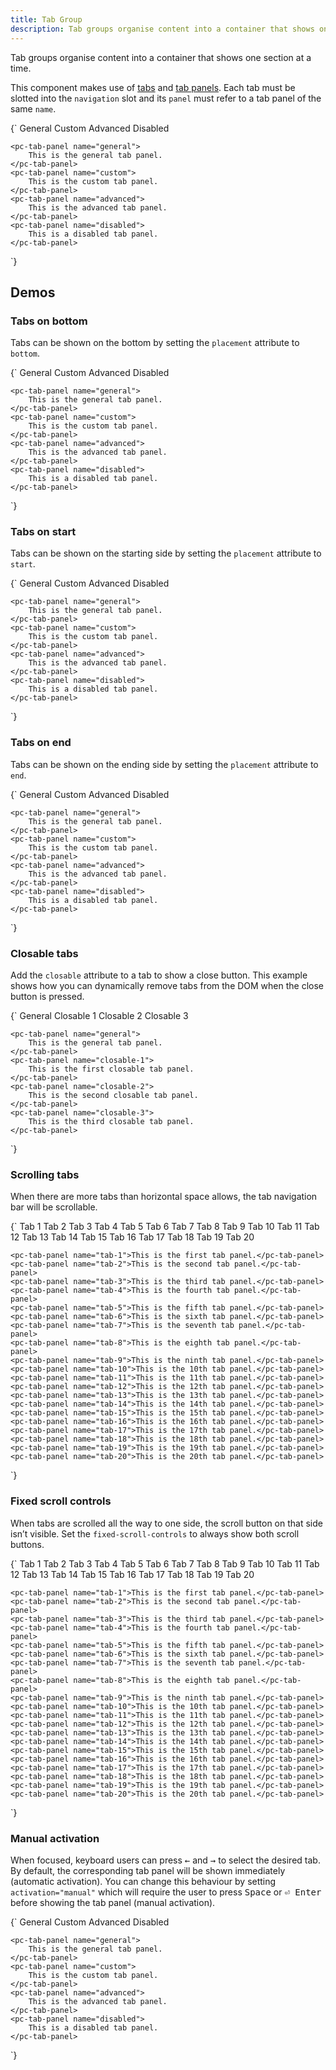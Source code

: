 ```yaml
---
title: Tab Group
description: Tab groups organise content into a container that shows one section at a time.
---
```



Tab groups organise content into a container that shows one section at a time.

This component makes use of [tabs](/components/tab) and [tab panels](/components/tab-panel). Each tab must be slotted into the `navigation` slot and its `panel` must refer to a tab panel of the same `name`.

<CodeDemo open>
{`<pc-tab-group>
    <pc-tab slot="navigation" panel="general">General</pc-tab>
    <pc-tab slot="navigation" panel="custom">Custom</pc-tab>
    <pc-tab slot="navigation" panel="advanced">Advanced</pc-tab>
    <pc-tab slot="navigation" panel="disabled" disabled>
        Disabled
    </pc-tab>

    <pc-tab-panel name="general">
        This is the general tab panel.
    </pc-tab-panel>
    <pc-tab-panel name="custom">
        This is the custom tab panel.
    </pc-tab-panel>
    <pc-tab-panel name="advanced">
        This is the advanced tab panel.
    </pc-tab-panel>
    <pc-tab-panel name="disabled">
        This is a disabled tab panel.
    </pc-tab-panel>
</pc-tab-group>`}
</CodeDemo>

## Demos

### Tabs on bottom

Tabs can be shown on the bottom by setting the `placement` attribute to `bottom`.

<CodeDemo>
{`<pc-tab-group placement="bottom">
    <pc-tab slot="navigation" panel="general">General</pc-tab>
    <pc-tab slot="navigation" panel="custom">Custom</pc-tab>
    <pc-tab slot="navigation" panel="advanced">Advanced</pc-tab>
    <pc-tab slot="navigation" panel="disabled" disabled>
        Disabled
    </pc-tab>

    <pc-tab-panel name="general">
        This is the general tab panel.
    </pc-tab-panel>
    <pc-tab-panel name="custom">
        This is the custom tab panel.
    </pc-tab-panel>
    <pc-tab-panel name="advanced">
        This is the advanced tab panel.
    </pc-tab-panel>
    <pc-tab-panel name="disabled">
        This is a disabled tab panel.
    </pc-tab-panel>
</pc-tab-group>`}
</CodeDemo>

### Tabs on start

Tabs can be shown on the starting side by setting the `placement` attribute to `start`.

<CodeDemo>
{`<pc-tab-group placement="start">
    <pc-tab slot="navigation" panel="general">General</pc-tab>
    <pc-tab slot="navigation" panel="custom">Custom</pc-tab>
    <pc-tab slot="navigation" panel="advanced">Advanced</pc-tab>
    <pc-tab slot="navigation" panel="disabled" disabled>
        Disabled
    </pc-tab>

    <pc-tab-panel name="general">
        This is the general tab panel.
    </pc-tab-panel>
    <pc-tab-panel name="custom">
        This is the custom tab panel.
    </pc-tab-panel>
    <pc-tab-panel name="advanced">
        This is the advanced tab panel.
    </pc-tab-panel>
    <pc-tab-panel name="disabled">
        This is a disabled tab panel.
    </pc-tab-panel>
</pc-tab-group>`}
</CodeDemo>

### Tabs on end

Tabs can be shown on the ending side by setting the `placement` attribute to `end`.

<CodeDemo>
{`<pc-tab-group placement="end">
    <pc-tab slot="navigation" panel="general">General</pc-tab>
    <pc-tab slot="navigation" panel="custom">Custom</pc-tab>
    <pc-tab slot="navigation" panel="advanced">Advanced</pc-tab>
    <pc-tab slot="navigation" panel="disabled" disabled>
        Disabled
    </pc-tab>

    <pc-tab-panel name="general">
        This is the general tab panel.
    </pc-tab-panel>
    <pc-tab-panel name="custom">
        This is the custom tab panel.
    </pc-tab-panel>
    <pc-tab-panel name="advanced">
        This is the advanced tab panel.
    </pc-tab-panel>
    <pc-tab-panel name="disabled">
        This is a disabled tab panel.
    </pc-tab-panel>
</pc-tab-group>`}
</CodeDemo>

### Closable tabs

Add the `closable` attribute to a tab to show a close button. This example shows how you can dynamically remove tabs from the DOM when the close button is pressed.

<CodeDemo>
{`<pc-tab-group class="tabs-closable">
    <pc-tab slot="navigation" panel="general">General</pc-tab>
    <pc-tab slot="navigation" panel="closable-1" closable>
        Closable 1
    </pc-tab>
    <pc-tab slot="navigation" panel="closable-2" closable>
        Closable 2
    </pc-tab>
    <pc-tab slot="navigation" panel="closable-3" closable>
        Closable 3
    </pc-tab>

    <pc-tab-panel name="general">
        This is the general tab panel.
    </pc-tab-panel>
    <pc-tab-panel name="closable-1">
        This is the first closable tab panel.
    </pc-tab-panel>
    <pc-tab-panel name="closable-2">
        This is the second closable tab panel.
    </pc-tab-panel>
    <pc-tab-panel name="closable-3">
        This is the third closable tab panel.
    </pc-tab-panel>
</pc-tab-group>

<script>
    const closableTabGroup = document.querySelector(".tabs-closable");

    closableTabGroup.addEventListener("pc-close", async (event) => {
        const tab = event.target;
        const panel = closableTabGroup.querySelector(\`pc-tab-panel[name="\${tab.panel}"]\`);

        if (tab.active) {
            closableTabGroup.show(tab.previousElementSibling.panel);
        }

        tab.remove();
        panel.remove();
    });
</script>`}
</CodeDemo>

### Scrolling tabs

When there are more tabs than horizontal space allows, the tab navigation bar will be scrollable.

<CodeDemo>
{`<pc-tab-group>
    <pc-tab slot="navigation" panel="tab-1">Tab 1</pc-tab>
    <pc-tab slot="navigation" panel="tab-2">Tab 2</pc-tab>
    <pc-tab slot="navigation" panel="tab-3">Tab 3</pc-tab>
    <pc-tab slot="navigation" panel="tab-4">Tab 4</pc-tab>
    <pc-tab slot="navigation" panel="tab-5">Tab 5</pc-tab>
    <pc-tab slot="navigation" panel="tab-6">Tab 6</pc-tab>
    <pc-tab slot="navigation" panel="tab-7">Tab 7</pc-tab>
    <pc-tab slot="navigation" panel="tab-8">Tab 8</pc-tab>
    <pc-tab slot="navigation" panel="tab-9">Tab 9</pc-tab>
    <pc-tab slot="navigation" panel="tab-10">Tab 10</pc-tab>
    <pc-tab slot="navigation" panel="tab-11">Tab 11</pc-tab>
    <pc-tab slot="navigation" panel="tab-12">Tab 12</pc-tab>
    <pc-tab slot="navigation" panel="tab-13">Tab 13</pc-tab>
    <pc-tab slot="navigation" panel="tab-14">Tab 14</pc-tab>
    <pc-tab slot="navigation" panel="tab-15">Tab 15</pc-tab>
    <pc-tab slot="navigation" panel="tab-16">Tab 16</pc-tab>
    <pc-tab slot="navigation" panel="tab-17">Tab 17</pc-tab>
    <pc-tab slot="navigation" panel="tab-18">Tab 18</pc-tab>
    <pc-tab slot="navigation" panel="tab-19">Tab 19</pc-tab>
    <pc-tab slot="navigation" panel="tab-20">Tab 20</pc-tab>

    <pc-tab-panel name="tab-1">This is the first tab panel.</pc-tab-panel>
    <pc-tab-panel name="tab-2">This is the second tab panel.</pc-tab-panel>
    <pc-tab-panel name="tab-3">This is the third tab panel.</pc-tab-panel>
    <pc-tab-panel name="tab-4">This is the fourth tab panel.</pc-tab-panel>
    <pc-tab-panel name="tab-5">This is the fifth tab panel.</pc-tab-panel>
    <pc-tab-panel name="tab-6">This is the sixth tab panel.</pc-tab-panel>
    <pc-tab-panel name="tab-7">This is the seventh tab panel.</pc-tab-panel>
    <pc-tab-panel name="tab-8">This is the eighth tab panel.</pc-tab-panel>
    <pc-tab-panel name="tab-9">This is the ninth tab panel.</pc-tab-panel>
    <pc-tab-panel name="tab-10">This is the 10th tab panel.</pc-tab-panel>
    <pc-tab-panel name="tab-11">This is the 11th tab panel.</pc-tab-panel>
    <pc-tab-panel name="tab-12">This is the 12th tab panel.</pc-tab-panel>
    <pc-tab-panel name="tab-13">This is the 13th tab panel.</pc-tab-panel>
    <pc-tab-panel name="tab-14">This is the 14th tab panel.</pc-tab-panel>
    <pc-tab-panel name="tab-15">This is the 15th tab panel.</pc-tab-panel>
    <pc-tab-panel name="tab-16">This is the 16th tab panel.</pc-tab-panel>
    <pc-tab-panel name="tab-17">This is the 17th tab panel.</pc-tab-panel>
    <pc-tab-panel name="tab-18">This is the 18th tab panel.</pc-tab-panel>
    <pc-tab-panel name="tab-19">This is the 19th tab panel.</pc-tab-panel>
    <pc-tab-panel name="tab-20">This is the 20th tab panel.</pc-tab-panel>
</pc-tab-group>`}
</CodeDemo>

### Fixed scroll controls

When tabs are scrolled all the way to one side, the scroll button on that side isn’t visible. Set the `fixed-scroll-controls` to always show both scroll buttons.

<CodeDemo>
{`<pc-tab-group fixed-scroll-controls>
    <pc-tab slot="navigation" panel="tab-1">Tab 1</pc-tab>
    <pc-tab slot="navigation" panel="tab-2">Tab 2</pc-tab>
    <pc-tab slot="navigation" panel="tab-3">Tab 3</pc-tab>
    <pc-tab slot="navigation" panel="tab-4">Tab 4</pc-tab>
    <pc-tab slot="navigation" panel="tab-5">Tab 5</pc-tab>
    <pc-tab slot="navigation" panel="tab-6">Tab 6</pc-tab>
    <pc-tab slot="navigation" panel="tab-7">Tab 7</pc-tab>
    <pc-tab slot="navigation" panel="tab-8">Tab 8</pc-tab>
    <pc-tab slot="navigation" panel="tab-9">Tab 9</pc-tab>
    <pc-tab slot="navigation" panel="tab-10">Tab 10</pc-tab>
    <pc-tab slot="navigation" panel="tab-11">Tab 11</pc-tab>
    <pc-tab slot="navigation" panel="tab-12">Tab 12</pc-tab>
    <pc-tab slot="navigation" panel="tab-13">Tab 13</pc-tab>
    <pc-tab slot="navigation" panel="tab-14">Tab 14</pc-tab>
    <pc-tab slot="navigation" panel="tab-15">Tab 15</pc-tab>
    <pc-tab slot="navigation" panel="tab-16">Tab 16</pc-tab>
    <pc-tab slot="navigation" panel="tab-17">Tab 17</pc-tab>
    <pc-tab slot="navigation" panel="tab-18">Tab 18</pc-tab>
    <pc-tab slot="navigation" panel="tab-19">Tab 19</pc-tab>
    <pc-tab slot="navigation" panel="tab-20">Tab 20</pc-tab>

    <pc-tab-panel name="tab-1">This is the first tab panel.</pc-tab-panel>
    <pc-tab-panel name="tab-2">This is the second tab panel.</pc-tab-panel>
    <pc-tab-panel name="tab-3">This is the third tab panel.</pc-tab-panel>
    <pc-tab-panel name="tab-4">This is the fourth tab panel.</pc-tab-panel>
    <pc-tab-panel name="tab-5">This is the fifth tab panel.</pc-tab-panel>
    <pc-tab-panel name="tab-6">This is the sixth tab panel.</pc-tab-panel>
    <pc-tab-panel name="tab-7">This is the seventh tab panel.</pc-tab-panel>
    <pc-tab-panel name="tab-8">This is the eighth tab panel.</pc-tab-panel>
    <pc-tab-panel name="tab-9">This is the ninth tab panel.</pc-tab-panel>
    <pc-tab-panel name="tab-10">This is the 10th tab panel.</pc-tab-panel>
    <pc-tab-panel name="tab-11">This is the 11th tab panel.</pc-tab-panel>
    <pc-tab-panel name="tab-12">This is the 12th tab panel.</pc-tab-panel>
    <pc-tab-panel name="tab-13">This is the 13th tab panel.</pc-tab-panel>
    <pc-tab-panel name="tab-14">This is the 14th tab panel.</pc-tab-panel>
    <pc-tab-panel name="tab-15">This is the 15th tab panel.</pc-tab-panel>
    <pc-tab-panel name="tab-16">This is the 16th tab panel.</pc-tab-panel>
    <pc-tab-panel name="tab-17">This is the 17th tab panel.</pc-tab-panel>
    <pc-tab-panel name="tab-18">This is the 18th tab panel.</pc-tab-panel>
    <pc-tab-panel name="tab-19">This is the 19th tab panel.</pc-tab-panel>
    <pc-tab-panel name="tab-20">This is the 20th tab panel.</pc-tab-panel>
</pc-tab-group>`}
</CodeDemo>

### Manual activation

When focused, keyboard users can press <kbd aria-label="Left">←</kbd> and <kbd aria-label="Right">→</kbd> to select the desired tab. By default, the corresponding tab panel will be shown immediately (automatic activation). You can change this behaviour by setting `activation="manual"` which will require the user to press <kbd>Space</kbd> or <kbd><span aria-hidden="true">⏎</span> Enter</kbd> before showing the tab panel (manual activation).

<CodeDemo>
{`<pc-tab-group activation="manual">
    <pc-tab slot="navigation" panel="general">General</pc-tab>
    <pc-tab slot="navigation" panel="custom">Custom</pc-tab>
    <pc-tab slot="navigation" panel="advanced">Advanced</pc-tab>
    <pc-tab slot="navigation" panel="disabled" disabled>
        Disabled
    </pc-tab>

    <pc-tab-panel name="general">
        This is the general tab panel.
    </pc-tab-panel>
    <pc-tab-panel name="custom">
        This is the custom tab panel.
    </pc-tab-panel>
    <pc-tab-panel name="advanced">
        This is the advanced tab panel.
    </pc-tab-panel>
    <pc-tab-panel name="disabled">
        This is a disabled tab panel.
    </pc-tab-panel>
</pc-tab-group>`}
</CodeDemo>
